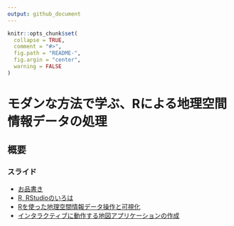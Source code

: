 ```yaml
---
output: github_document
---
```


<!-- README.md is generated from README.Rmd. Please edit that file -->

```r
knitr::opts_chunk$set(
  collapse = TRUE,
  comment = "#>",
  fig.path = "README-",
  fig.argin = "center",
  warning = FALSE
)
```

# モダンな方法で学ぶ、Rによる地理空間情報データの処理

## 概要

### スライド

- [お品書き](slides/0-welcome.Rmd)
- [R, RStudioのいろは](slides/1-r-introduction.Rmd)
- [Rを使った地理空間情報データ操作と可視化](slides/2-data-manip-and-vis.Rmd)
- [インタラクティブに動作する地図アプリケーションの作成](slides/3-advanced.Rmd)
